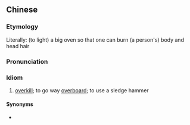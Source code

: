 ==Chinese==
{{zh-forms|s=洪炉燎发|type=211}}

===Etymology===
Literally: (to light) a big oven so that one can burn (a person's) body and head hair

===Pronunciation===
{{zh-pron
|m=hónglú liáo 髮
|cat=id
}}

===Idiom===
{{zh-idiom}}

# {{lb|zh|archaic}} [[overkill]]; to go way [[overboard]]; to use a sledge hammer

====Synonyms====
* {{l|zh|鼓洪爐燎毛髮}}
